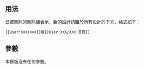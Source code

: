 <includeonly><!-- 在這裡加入模板的保護標識 --></includeonly><noinclude>{{template doc page viewed directly}}</noinclude>
==用法==
已被刪除的刪除線表示，新的設計請置於所有設計的下方，格式如下：
<pre>
[[User:XXX|XXX]]版[[User:XXX/XXX|首頁]]
</pre>
==參數==
本模板沒有任何參數。
<includeonly>
<!-- 本行下加入模板的分類 -->

<!-- 本行下加入模板的跨語言鏈接 -->

</includeonly>